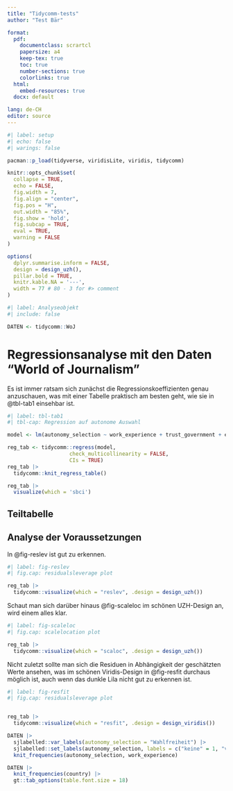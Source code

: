 ```yaml
---
title: "Tidycomm-tests"
author: "Test Bär"

format: 
  pdf:
    documentclass: scrartcl
    papersize: a4
    keep-tex: true
    toc: true
    number-sections: true
    colorlinks: true
  html: 
    embed-resources: true 
  docx: default

lang: de-CH
editor: source
---
```


```r
#| label: setup
#| echo: false
#| warings: false

pacman::p_load(tidyverse, viridisLite, viridis, tidycomm)

knitr::opts_chunk$set(
  collapse = TRUE,
  echo = FALSE,
  fig.width = 7,
  fig.align = "center",
  fig.pos = "H",
  out.width = "85%",
  fig.show = 'hold',
  fig.subcap = TRUE,
  eval = TRUE, 
  warning = FALSE
)

options(
  dplyr.summarise.inform = FALSE,
  design = design_uzh(),
  pillar.bold = TRUE,
  knitr.kable.NA = '---',
  width = 77 # 80 - 3 for #> comment
)
```

```r
#| label: Analyseobjekt
#| include: false

DATEN <- tidycomm::WoJ
```

# Regressionsanalyse mit den Daten "World of Journalism"

Es ist immer ratsam sich zunächst die Regressionskoeffizienten genau anzuschauen, was mit einer Tabelle praktisch am besten geht, wie sie in @tbl-tab1 einsehbar ist.

```r
#| label: tbl-tab1
#| tbl-cap: Regression auf autonome Auswahl

model <- lm(autonomy_selection ~ work_experience + trust_government + ethics_1 + ethics_2 + ethics_3 + ethics_4, data = DATEN)

reg_tab <- tidycomm::regress(model, 
                    check_multicollinearity = FALSE, 
                    CIs = TRUE) 
reg_tab |> 
  tidycomm::knit_regress_table() 
```

```r
reg_tab |>
  visualize(which = 'sbci') 
```


## Teiltabelle


## Analyse der Voraussetzungen

In @fig-reslev ist gut zu erkennen.

```r
#| label: fig-reslev
#| fig.cap: residualsleverage plot

reg_tab |> 
  tidycomm::visualize(which = "reslev", .design = design_uzh())
```

Schaut man sich darüber hinaus @fig-scaleloc im schönen UZH-Design an, wird einem alles klar.

```r
#| label: fig-scaleloc
#| fig.cap: scalelocation plot

reg_tab |> 
  tidycomm::visualize(which = "scaloc", .design = design_uzh())
```

Nicht zuletzt sollte man sich die Residuen in Abhängigkeit der geschätzten Werte ansehen, was im schönen Viridis-Design in @fig-resfit durchaus möglich ist, auch wenn das dunkle Lila nicht gut zu erkennen ist.

```r
#| label: fig-resfit
#| fig.cap: residualsleverage plot


reg_tab |> 
  tidycomm::visualize(which = "resfit", .design = design_viridis())
```


```r
DATEN |> 
  sjlabelled::var_labels(autonomy_selection = "Wahlfreiheit") |> 
  sjlabelled::set_labels(autonomy_selection, labels = c("keine" = 1, "volle" = 5)) |> 
  knit_frequencies(autonomy_selection, work_experience)

DATEN |> 
  knit_frequencies(country) |> 
  gt::tab_options(table.font.size = 18)
```

